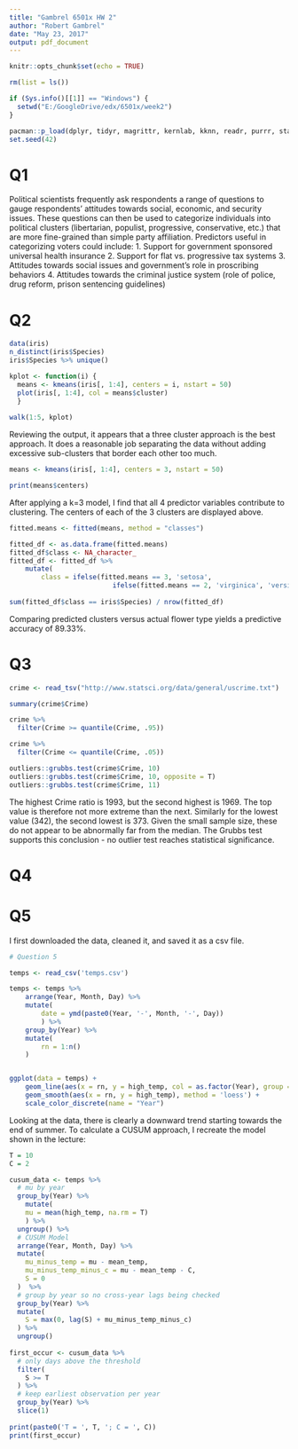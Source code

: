 ```yaml
---
title: "Gambrel 6501x HW 2"
author: "Robert Gambrel"
date: "May 23, 2017"
output: pdf_document
---
```


```r
knitr::opts_chunk$set(echo = TRUE)
```

```r
rm(list = ls())

if (Sys.info()[[1]] == "Windows") {
  setwd("E:/GoogleDrive/edx/6501x/week2")
} 

pacman::p_load(dplyr, tidyr, magrittr, kernlab, kknn, readr, purrr, stats, outliers)
set.seed(42)
``` 
# Q1

Political scientists frequently ask respondents a range of questions to gauge respondents' attitudes towards social, economic, and security issues. These questions can then be used to categorize individuals into political clusters (libertarian, populist, progressive, conservative, etc.) that are more fine-grained than simple party affiliation. Predictors useful in categorizing voters could include:
1. Support for government sponsored universal health insurance
2. Support for flat vs. progressive tax systems
3. Attitudes towards social issues and government's role in proscribing behaviors
4. Attitudes towards the criminal justice system (role of police, drug reform, prison sentencing guidelines)

# Q2

```r
data(iris)
n_distinct(iris$Species)
iris$Species %>% unique()

kplot <- function(i) {
  means <- kmeans(iris[, 1:4], centers = i, nstart = 50)
  plot(iris[, 1:4], col = means$cluster)
  }
  
walk(1:5, kplot)
```
Reviewing the output, it appears that a three cluster approach is the best approach. It does a reasonable job separating the data without adding excessive sub-clusters that border each other too much.

```r
means <- kmeans(iris[, 1:4], centers = 3, nstart = 50)

print(means$centers)
```
After applying a k=3 model, I find that all 4 predictor variables contribute to clustering. The centers of each of the 3 clusters are displayed above.

```r
fitted.means <- fitted(means, method = "classes")

fitted_df <- as.data.frame(fitted.means)
fitted_df$class <- NA_character_
fitted_df <- fitted_df %>%
    mutate(
        class = ifelse(fitted.means == 3, 'setosa', 
                          ifelse(fitted.means == 2, 'virginica', 'versicolor')))
                          
sum(fitted_df$class == iris$Species) / nrow(fitted_df)
```
Comparing predicted clusters versus actual flower type yields a predictive accuracy of 89.33%.

# Q3
```r
crime <- read_tsv("http://www.statsci.org/data/general/uscrime.txt")

summary(crime$Crime)

crime %>%
  filter(Crime >= quantile(Crime, .95))

crime %>%
  filter(Crime <= quantile(Crime, .05))

outliers::grubbs.test(crime$Crime, 10)
outliers::grubbs.test(crime$Crime, 10, opposite = T)
outliers::grubbs.test(crime$Crime, 11)
```

The highest Crime ratio is 1993, but the second highest is 1969. The top value is therefore not more extreme than the next. Similarly for the lowest value (342), the second lowest is 373. Given the small sample size, these do not appear to be abnormally far from the median. The Grubbs test supports this conclusion - no outlier test reaches statistical significance.


# Q4

# Q5
I first downloaded the data, cleaned it, and saved it as a csv file.
```r
# Question 5

temps <- read_csv('temps.csv')

temps <- temps %>%
	arrange(Year, Month, Day) %>%
	mutate(
		date = ymd(paste0(Year, '-', Month, '-', Day))
		) %>%
	group_by(Year) %>%
	mutate(
		rn = 1:n()
	)


ggplot(data = temps) +
	geom_line(aes(x = rn, y = high_temp, col = as.factor(Year), group = Year)) +
	geom_smooth(aes(x = rn, y = high_temp), method = 'loess') +
	scale_color_discrete(name = "Year")
```
Looking at the data, there is clearly a downward trend starting towards the end of summer. To calculate a CUSUM approach, I recreate the model shown in the lecture:

```r
  
T = 10
C = 2

cusum_data <- temps %>%
  # mu by year
  group_by(Year) %>%
    mutate(
    mu = mean(high_temp, na.rm = T)
    ) %>%
  ungroup() %>%
  # CUSUM Model
  arrange(Year, Month, Day) %>%
  mutate(
    mu_minus_temp = mu - mean_temp,
    mu_minus_temp_minus_c = mu - mean_temp - C,
    S = 0
  )  %>%
  # group by year so no cross-year lags being checked
  group_by(Year) %>%
  mutate(
    S = max(0, lag(S) + mu_minus_temp_minus_c)
  ) %>%
  ungroup()
  
first_occur <- cusum_data %>% 
  # only days above the threshold
  filter(
    S >= T
  ) %>%
  # keep earliest observation per year
  group_by(Year) %>%
  slice(1)
  
print(paste0('T = ', T, '; C = ', C))
print(first_occur)
```
